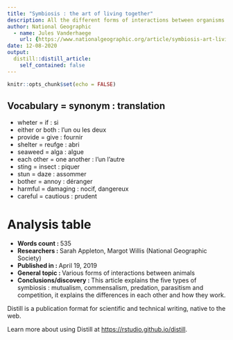 ```yaml
---
title: "Symbiosis : the art of living together"
description: All the different forms of interactions between organisms
author: National Geographic
  - name: Jules Vanderhaege
    url: {https://www.nationalgeographic.org/article/symbiosis-art-living-together/3rd-grade/}
date: 12-08-2020
output:
  distill::distill_article:
    self_contained: false
---
```


```r
knitr::opts_chunk$set(echo = FALSE)
```
Vocabulary = synonym : translation
-------------------------------------------------------
* wheter = if : si 
* either or both : l'un ou les deux
* provide = give : fournir
* shelter = reufge : abri
* seaweed = alga : algue
* each other = one another : l'un l'autre
* sting = insect : piquer
* stun = daze : assommer
* bother = annoy : déranger
* harmful = damaging : nocif, dangereux 
* careful = cautious : prudent


# Analysis table         

* __Words count : __ 535 
* __Researchers  : __ Sarah Appleton, Margot Willis (National Geographic Society) 
* __Published in  : __  April 19, 2019
* __General topic : __ Various forms of interactions between animals 
* __Conclusions/discovery : __ This article explains the five types of symbiosis : mutualism, commensalism, predation, parasitism and competition, it explains the differences in each other and how they work. 


Distill is a publication format for scientific and technical writing, native to the web.

Learn more about using Distill at <https://rstudio.github.io/distill>.

